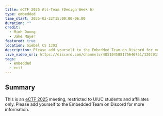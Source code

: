 ```yaml
---
title: eCTF 2025 All-Team (Design Week 6)
type: embedded
time_start: 2025-02-22T15:00:00-06:00
duration: ""
credit:
  - Minh Duong
  - Jake Mayer
featured: true
location: Siebel CS 1302
description: Please add yourself to the Embedded Team on Discord for more information.
live_video_url: https://discord.com/channels/485104508175646751/1202011598147817513
tags:
  - embedded
  - ectf
---
```

## Summary
This is an [eCTF 2025](https://ectf.mitre.org) meeting, restricted to UIUC students and affiliates only. Please add yourself to the Embedded Team on Discord for more information.
